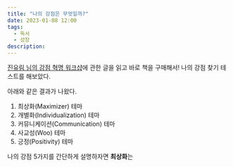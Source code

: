```yaml
---
title: "나의 강점은 무엇일까?"
date: 2023-01-08 12:00
tags:
  - 독서
  - 성장
description:
---
```


[진유림 님의 강점 혁명 워크샵](https://milooy.github.io/life/strength-finder/)에 관한 글을 읽고
바로 책을 구매해서! 나의 강점 찾기 테스트를 해보았다.

아래와 같은 결과가 나왔다.

1. 최상화(Maximizer) 테마
2. 개별화(Individualization) 테마
3. 커뮤니케이션(Communication) 테마
4. 사교성(Woo) 테마
5. 긍정(Positivity) 테마

나의 강점 5가지를 간단하게 설명하자면
**최상화**는 